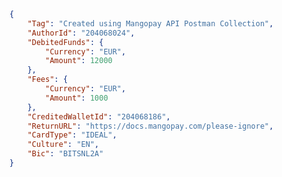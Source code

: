 ```json REST  
{
    "Tag": "Created using Mangopay API Postman Collection",
    "AuthorId": "204068024",
    "DebitedFunds": {
        "Currency": "EUR",
        "Amount": 12000
    },
    "Fees": {
        "Currency": "EUR",
        "Amount": 1000
    },
    "CreditedWalletId": "204068186",
    "ReturnURL": "https://docs.mangopay.com/please-ignore",
    "CardType": "IDEAL",
    "Culture": "EN",
    "Bic": "BITSNL2A"
}  
```